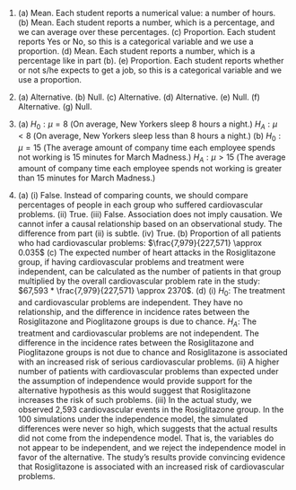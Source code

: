 1. \(a) Mean. Each student reports a numerical value: a number of hours. (b) Mean. Each student reports a number, which is a percentage, and we can average over these percentages. (c) Proportion. Each student reports Yes or No, so this is a categorical variable and we use a proportion. (d) Mean. Each student reports a number, which is a percentage like in part (b). (e) Proportion. Each student reports whether or not s/he expects to get a job, so this is a categorical variable and we use a proportion.

1. \(a) Alternative. (b) Null. (c) Alternative. (d) Alternative. (e) Null. (f) Alternative. (g) Null.

1. \(a) $H_0: \mu = 8$ (On average, New Yorkers sleep 8 hours a night.) $H_A: \mu < 8$ (On average, New Yorkers sleep less than 8 hours a night.) (b) $H_0: \mu = 15$ (The average amount of company time each employee spends not working is 15 minutes for March Madness.) $H_A: \mu > 15$ (The average amount of company time each employee spends not working is greater than 15 minutes for March Madness.)

1. \(a) (i) False. Instead of comparing counts, we should compare percentages of people in each group who suffered cardiovascular problems. (ii) True. (iii) False. Association does not imply causation. We cannot infer a causal relationship based on an observational study. The difference from part (ii) is subtle. (iv) True. (b) Proportion of all patients who had cardiovascular problems: $\frac{7,979}{227,571} \approx 0.035$ (c) The expected number of heart attacks in the Rosiglitazone group, if having cardiovascular problems and treatment were independent, can be calculated as the number of patients in that group multiplied by the overall cardiovascular problem rate in the study: $67,593 * \frac{7,979}{227,571} \approx 2370$. (d) (i) $H_0$: The treatment and cardiovascular problems are independent. They have no relationship, and the difference in incidence rates between the Rosiglitazone and Pioglitazone groups is due to chance. $H_A$: The treatment and cardiovascular problems are not independent. The difference in the incidence rates between the Rosiglitazone and Pioglitazone groups is not due to chance and Rosiglitazone is associated with an increased risk of serious cardiovascular problems. (ii) A higher number of patients with cardiovascular problems than expected under the assumption of independence would provide support for the alternative hypothesis as this would suggest that Rosiglitazone increases the risk of such problems. (iii) In the actual study, we observed 2,593 cardiovascular events in the Rosiglitazone group. In the 100 simulations under the independence model, the simulated differences were never so high, which suggests that the actual results did not come from the independence model. That is, the variables do not appear to be independent, and we reject the independence model in favor of the alternative. The study's results provide convincing evidence that Rosiglitazone is associated with an increased risk of cardiovascular problems.
